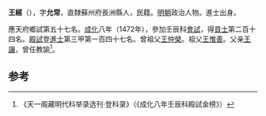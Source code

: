 '''王經'''（{{bd|1439年||？}}），字'''允常'''，直隸蘇州府長洲縣人，民籍。[[明朝|明朝]]政治人物。進士出身。

應天府鄉試第五十七名。[[成化|成化]]八年（1472年），參加壬辰科[[會試|會試]]，得[[貢士|貢士]]第二百十四名。[[殿試|殿試]]登[[進士|進士]]第三甲第一百四十七名。曾祖父[[王仲榮|王仲榮]]。祖父[[王惟善|王惟善]]。父亲[[王讓|王讓]]，曾任教諭<ref>《天一阁藏明代科举录选刊·登科录》（《成化八年壬辰科殿試金榜》）</ref>。

==参考==
{{reflist}}
{{明朝人物小作品}}
{{成化八年壬辰科殿試金榜}}